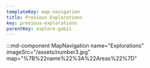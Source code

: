 ```yaml
---
templateKey: map-navigation
title: Previous Explorations
key: previous-explorations
parentKey: explore-gabii
---
```

:::md-component MapNavigation name="Explorations" imageSrc="/assets/number3.jpg" map="%7B%22name%22%3A%22Areas%22%7D"
